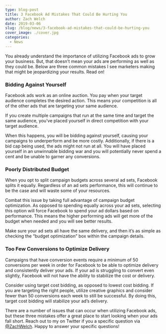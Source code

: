 ```yaml
---
type: blog-post
title: 3 Facebook Ad Mistakes That Could Be Hurting You
author: Zach Welch
date: 2019-03-06
slug: /blog/news/3-facebook-ad-mistakes-that-could-be-hurting-you
cover_image: ./cover.jpg
categories:
  - News
---
```


You already understand the importance of utilizing Facebook ads to grow your business. But, that doesn’t mean your ads are performing as well as they could be. Below are three common mistakes I see marketers making that might be jeopardizing your results. Read on!

### Bidding Against Yourself

Facebook ads work as an online auction. You pay when your target audience completes the desired action. This means your competition is all of the other ads that are targeting your same audience.

If you create multiple campaigns that run at the same time and target the same audience, you’ve placed yourself in direct competition with your target audience.

When this happens, you will be bidding against yourself, causing your campaigns to underperform and be more costly. Additionally, if there is a bid cap being used, the ads might not run at all. You will have placed yourself in an unwinnable bidding war and you will potentially never spend a cent and be unable to garner any conversions.

### Poorly Distributed Budget

When you opt to split campaign budgets across several ad sets, Facebook splits it equally. Regardless of an ad sets performance, this will continue to be the case and will waste some of your resources.

Combat this issue by taking full advantage of campaign budget optimization. As opposed to spending equally across your ad sets, selecting this option will force Facebook to spend your ad dollars based on performance. This means the higher performing ads will get more of the budget when needed and you will see better results.

Make sure your ad sets all have the same delivery, and then it’s as simple as checking the “budget optimization” box within the campaign details.

### Too Few Conversions to Optimize Delivery

Campaigns that have conversion events require a minimum of 50 conversions per week in order for Facebook to be able to optimize delivery and consistently deliver your ads. If your ad is struggling to convert even slightly, Facebook will not have the ability to stabilize the cost or delivery.

Consider using target cost bidding, as opposed to lowest cost bidding. If you are targeting the right people, utilize creative graphics and consider fewer than 50 conversions each week to still be successful. By doing this, target cost bidding will stabilize your ad’s delivery.

There are a number of issues that can occur when utilizing Facebook ads, but these three mistakes offer a great place to start looking when your ads fall short. Reach out to my on Twitter if you a specific question via [@ZachWelch][1]. Happy to answer your specific questions!

[1]: https://twitter.com/zachwelch
